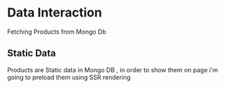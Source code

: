 # Data Interaction

Fetching Products from Mongo Db

## Static Data

Products are Static data in Mongo DB ,
in order to show them on page i'm going to preload them using SSR rendering
